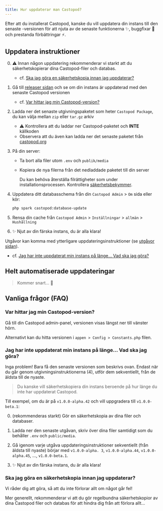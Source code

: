 ```yaml
---
title: Hur uppdaterar man Castopod?
---
```



Efter att du installerat Castopod, kanske du vill uppdatera din instans till den
senaste -versionen för att njuta av de senaste funktionerna ✨, buggfixar 🐛 och
prestanda förbättringar ⚡.

## Uppdatera instruktioner

0. ⚠️ Innan någon uppdatering rekommenderar vi starkt att du säkerhetskopierar
   dina Castopod-filer och databas.

   - cf.
     [Ska jag göra en säkerhetskopia innan jag uppdaterar?](#should-i-make-a-backup-before-updating)

1. Gå till
   [releaser sidan](https://code.castopod.org/adaures/castopod/-/releases) och
   se om din instans är uppdaterad med den senaste Castopod versionen

   - cf.
     [Var hittar jag min Castopod-version?](#where-can-i-find-my-castopod-version)

2. Ladda ner det senaste utgivningspaketet som heter `Castopod Package`, du kan
   välja mellan `zip` eller `tar.gz` arkiv

   - ⚠️ Kontrollera att du laddar ner Castopod-paketet och **INTE** källkoden
   - Observera att du även kan ladda ner det senaste paketet från
     [castopod.org](https://castopod.org/)

3. På din server:

   - Ta bort alla filer utom `.env` och `publik/media`
   - Kopiera de nya filerna från det nedladdade paketet till din server

     <Aside>

     Du kan behöva återställa filrättigheter som under installationsprocessen.
     Kontrollera [säkerhetsbekymmer](./security.md).

     </Aside>

4. Uppdatera ditt databasschema från din `Castopod Admin` > `Om` sida eller kör:

   ```bash
   php spark castopod:database-update
   ```

5. Rensa din cache från `Castopod Admin` > `Inställningar` > `allmän` >
   `Hushållning`
6. ✨ Njut av din färska instans, du är alla klara!

<Aside>

Utgåvor kan komma med ytterligare uppdateringsinstruktioner (se
[utgåvor sidan](https://code.castopod.org/adaures/castopod/-/releases)).

- cf.
  [Jag har inte uppdaterat min instans på länge… Vad ska jag göra?](#i-havent-updated-my-instance-in-a-long-time-what-should-i-do)

</Aside>

## Helt automatiserade uppdateringar

> Kommer snart... 👀

## Vanliga frågor (FAQ)

### Var hittar jag min Castopod-version?

Gå till din Castopod admin-panel, versionen visas längst ner till vänster hörn.

Alternativt kan du hitta versionen i `appen > Config > Constants.php` filen.

### Jag har inte uppdaterat min instans på länge… Vad ska jag göra?

Inga problem! Bara få den senaste versionen som beskrivs ovan. Endast när du går
genom utgivningsinstruktionerna (4), utför dem sekventiellt, från de äldsta till
de nyaste.

> Du kanske vill säkerhetskopiera din instans beroende på hur länge du inte har
> uppdaterat Castopod.

Till exempel, om du är på `v1.0.0-alpha.42` och vill uppgradera till
`v1.0.0-beta.1`:

0. (rekommenderas starkt) Gör en säkerhetskopia av dina filer och databaser.

1. Ladda ner den senaste utgåvan, skriv över dina filer samtidigt som du
   behåller `.env` och `public/media`.

2. Gå igenom varje utgåva uppdateringsinstruktioner sekventiellt (från äldsta
   till nyaste) börjar med `v1.0.0-alpha. 3`, `v1.0.0-alpha.44`,
   `v1.0.0-alpha.45`, …, `v1.0.0-beta.1`.

3. ✨ Njut av din färska instans, du är alla klara!

### Ska jag göra en säkerhetskopia innan jag uppdaterar?

Vi råder dig att göra, så att du inte förlorar allt om något går fel!

Mer generellt, rekommenderar vi att du gör regelbundna säkerhetskopior av dina
Castopod filer och databas för att hindra dig från att förlora allt…
